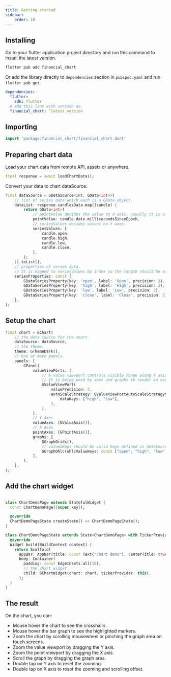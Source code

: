 ```yaml
---
title: Getting started
sidebar:
    order: 10
---
```



## Installing

Go to your flutter application project directory and run this command to install the latest version.
```bash
flutter pub add financial_chart
```

Or add the library directly to `dependencies` section in `pubspec.yaml` and run `flutter pub get`.

```yaml
dependencies:
  flutter:
    sdk: flutter
  # add this line with version no.
  financial_chart: ^latest_version
```

## Importing

```dart
import 'package:financial_chart/financial_chart.dart'
```


## Preparing chart data

Load your chart data from remote API, assets or anywhere.

```dart
final response = await loadChartData();
```

Convert your data to chart dataSource.

```dart
final dataSource = GDataSource<int, GData<int>>(
    // list of series data which each is a GData object.
    dataList: response.candlesData.map((candle) {
        return GData<int>(
            // pointValue decides the value on X axis. usually it is a timestamp.
            pointValue: candle.date.millisecondsSinceEpoch,
            // seriesValues decides values on Y axes.
            seriesValues: [
                candle.open,
                candle.high,
                candle.low,
                candle.close,
            ],
        );
    }).toList(),
    // properties of series data. 
    // It is mapped to seriesValues by index so the length should be exact same as seriesValues.
    seriesProperties: const [
        GDataSeriesProperty(key: 'open', label: 'Open', precision: 2),
        GDataSeriesProperty(key: 'high', label: 'High', precision: 2),
        GDataSeriesProperty(key: 'low', label: 'Low', precision: 2),
        GDataSeriesProperty(key: 'close', label: 'Close', precision: 2),
    ],
);

```

## Setup the chart

```dart
final chart = GChart(
    // the data source for the chart.
    dataSource: dataSource,
    // the theme.
    theme: GThemeDark(),
    // One or more panels.
    panels: [
        GPanel(
            valueViewPorts: [
                // A value viewport controls visible range along Y axis.
                // It is being used by axes and graphs to render on canvas correctly.
                GValueViewPort(
                    valuePrecision: 2,
                    autoScaleStrategy: GValueViewPortAutoScaleStrategyMinMax(
                        dataKeys: ["high", "low"],
                    ),
                ),
            ],
            // Y Axes
            valueAxes: [GValueAxis()],
            // X Axes
            pointAxes: [GPointAxis()],
            graphs: [
                GGraphGrids(),
                // valuesKeys should be valid keys defined in dataSource seriesProperties.
                GGraphOhlc(ohlcValueKeys: const ["open", "high", "low", "close"]),
            ],
        ),
    ],
);

```

## Add the chart widget


```dart

class ChartDemoPage extends StatefulWidget {
  const ChartDemoPage({super.key});

  @override
  ChartDemoPageState createState() => ChartDemoPageState();
}

class ChartDemoPageState extends State<ChartDemoPage> with TickerProviderStateMixin {
  @override
  Widget build(BuildContext context) {
    return Scaffold(
      appBar: AppBar(title: const Text("Chart demo"), centerTitle: true),
      body: Container(
        padding: const EdgeInsets.all(10),
        // the chart widget
        child: GChartWidget(chart: chart, tickerProvider: this),
      );
  }
}
```

## The result
<EmbedChart name="guide_start"/>
On the chart, you can:
<ul>
    <li>Mouse hover the chart to see the crosshairs.</li>
    <li>Mouse hover the bar graph to see the highlighted markers.</li>
    <li>Zoom the chart by scrolling mousewheel or pinching the graph area on touch screens.</li>
    <li>Zoom the value viewport by dragging the Y axis.</li>
    <li>Zoom the point viewport by dragging the X axis.</li>
    <li>Scroll the graph by dragging the graph area.</li>
    <li>Double tap on Y axis to reset the zooming.</li>
    <li>Double tap on X axis to reset the zooming and scrolling offset.</li>
</ul>